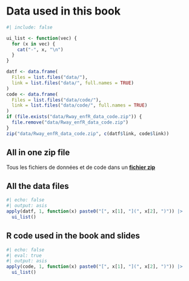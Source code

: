 # Data used in this book {#sec-data-files}


```r
#| include: false

ui_list <- function(vec) {
  for (x in vec) {
    cat("-", x, "\n")
  }
}

datf <- data.frame(
  Files = list.files("data/"),
  link = list.files("data/", full.names = TRUE)
)
code <- data.frame(
  Files = list.files("data/code/"),
  link = list.files("data/code/", full.names = TRUE)
)
if (file.exists("data/Rway_enfR_data_code.zip")) {
  file.remove("data/Rway_enfR_data_code.zip")
} 
zip("data/Rway_enfR_data_code.zip", c(datf$link, code$link))
```

## All in one zip file

Tous les fichiers de données et de code dans un [**fichier zip**](./data/Rway-enfR_data_code.zip)

## All the data files

```r
#| echo: false
#| output: asis
apply(datf, 1, function(x) paste0("[", x[1], "](", x[2], ")")) |>
  ui_list()
```

## R code used in the book and slides

```r
#| echo: false
#| eval: true
#| output: asis
apply(code, 1, function(x) paste0("[", x[1], "](", x[2], ")")) |>
  ui_list() 
```




<!--
check what is done for BIO8940

use downlaod this to create nice downlaod options potentially

```r
path_files <- list.files(path = system.file("assets/css", package = "downloadthis"), full.names = TRUE)

download_file(
  path = path_files,
  output_name = "Files from downloadthis",
  button_label = "Download files",
  button_type = "danger",
  has_icon = TRUE,
  icon = "fa fa-save",
  self_contained = FALSE
)
```
-->
